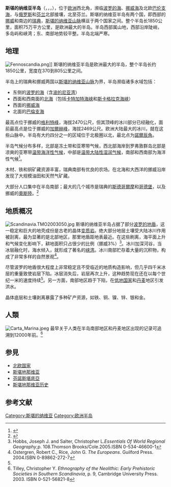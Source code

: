 {{Otheruses|斯堪的纳维亚}}
{{noteTA
|T=zh-cn:斯堪的纳维亚半岛;zh-hk:斯堪的納維亞半島;zh-tw:斯堪地那維亞半島;
|1=zh-cn:斯堪的纳维亚;zh-hk:斯堪的納維亞;zh-tw:斯堪地那維亞;
}}
{{Scandinavian}}
'''斯堪的纳维亚半岛'''（{{lang-da|Skandinaviske halvø}}，{{lang-sv|Skandinaviska halvön}}，{{lang-no|Den skandinaviske halvøy}}，{{lang-fi|Skandinavian niemimaa}}），位于[[欧洲|欧洲]]西北角，濒临[[波罗的海|波罗的海]]、[[挪威海|挪威海]]及北欧[[巴伦支海|巴伦支海]]，与[[俄罗斯|俄罗斯]]和[[芬兰|芬兰]]北部接壤，北至芬兰。斯堪的纳维亚半岛有两个国，即西部的[[挪威|挪威]]和南边的[[瑞典|瑞典]]，[[斯堪的纳维亚山脉|斯堪的纳维亚山脉]]横亘于两个国家之间。整个半岛长1850公里，面积75万平方公里，是欧洲最大的半岛。半岛西部属山地，西部沿岸陡峭，多岛屿和峡湾；东、南部地势较平整。半岛北端严寒。

== 地理 ==
[[File:Fennoscandia.png|thumb]]]]
斯堪的纳维亚半岛是欧洲最大的半岛，整个半岛长约1850公里，宽度在370到805公里之间。

半岛上的瑞典和挪威两国以[[斯堪的纳维亚山脉|斯堪的纳维亚山脉]]为界，半岛濒临诸多水域包括：
* 东侧的[[波罗的海|波罗的海]]（含[[波的尼亚湾|波的尼亚湾]]）
* 西面和西南面的[[北海_(大西洋)|北海]]（包括[[卡特加特海峡|卡特加特海峡]]和[[斯卡格拉克海峡|斯卡格拉克海峡]]）
* 西面的[[挪威海|挪威海]]
* 北面的[[巴倫支海|巴倫支海]]
最高点位于挪威的[[格利特峰|格利特峰]]，海拔2470公尺，但其顶峰的冰川部分已经融化{{Fact|date=February 2007}}，面前最高点是位于挪威的[[加爾赫峰|加爾赫峰]]，海拔2469公尺。欧洲大陆最大的冰川{{link-en|约斯特达尔布林|Jostedalsbreen}}，就在这些山脉中。半岛有大约四分之一的区域位于北极圈以北，最北点为[[諾爾辰角|諾爾辰角]]。

半岛气候分布多样，北部是冻土带和亚寒带气候，西北部海岸到罗弗敦群岛北部是凉爽的亚寒带[[温带海洋性气候|温带海洋性气候]]，中部是[[温带大陆性湿润气候|温带大陆性湿润气候]]，南部和西南部为海洋性气候<ref name="arclimate">{{Cite web |url=http://www.utexas.edu/depts/grg/kimmel/GRG301K/grg301kkoppen.html |title=Glossary of American climate terminology in terms of Köppens classification |access-date=2009-07-14 |archive-date=2016-01-15 |archive-url=https://web.archive.org/web/20160115223338/http://www.utexas.edu/depts/grg/kimmel/GRG301K/grg301kkoppen.html |dead-url=no }}</ref>。

木材、铁和铜矿藏资源丰富，瑞典南部有优良的农场。在北海和大西洋的挪威沿岸发现了大规模油田和天然气矿藏。

大部分人口集中在半岛南部；最大的几个城市是瑞典的[[斯德哥爾摩|斯德哥爾摩]]和[[哥德堡|哥德堡]]，以及挪威的[[奧斯陸|奧斯陸]]。<ref name="factmonster">{{cite web|title=Scandinavia|work=FactMonster.com|url=http://www.factmonster.com/ce6/world/A0843871.html|accessdate=2004-03-21|archive-date=2013-06-22|archive-url=https://www.webcitation.org/6HZYahcy3?url=http://www.factmonster.com/encyclopedia/world/scandinavia.html|dead-url=no}}</ref>

== 地质概况 ==
[[File:Scandinavia.TMO2003050.jpg|thumb]]
斯堪的纳维亚半岛占据了部分[[波罗的地盾|波罗的地盾]]，这一稳定和巨大的地壳成份是古老的晶体[[变质岩|变质岩]]。绝大部分地层土壤受大陆冰川作用被刮离，最为显著的是北部地区，那里地盾距地表最近。在这些刷离，海平面上升和气候变化影响下，耕地面积只占很少的比例（挪威3%）<ref name="Hobbs">Hobbs, Joseph J. and Salter, Christopher L.''Essentials Of World Regional Geography'',p. 108.Thomson Brooks/Cole.2005.ISBN 0-534-46600-1</ref>。冰川加深河谷，当冰层融化时，海水倾入，就形成了著名的[[峡湾|峡湾]]。冰川南部贮存着大量的沉积物，构成了非常多样的自然景观<ref name="Ostergren">Ostergren, Robert C., Rice, John G. ''The Europeans''. Guilford Press. 2004.ISBN 0-89862-272-7</ref>。

尽管波罗的地盾很大程度上非常稳定且不受临近的地质构造影响，但几乎四千米冰层的重量致使岩层下陷。冰层消失后，岩层再次上升，这种趋势现在还在以每个世纪一米的速度持续<ref name="Ostergren"/>。另一方面，南部地区趋于下陷，在[[低地国家|低地国家]]和[[丹麦|丹麦]]地区引发洪水。

晶体底层和土壤剥离暴露了多种矿产资源，如铁、铜、镍、锌、银和金。

== 人類 ==
[[File:Carta_Marina.jpeg|thumb]]
最早关于人类在半岛南部地区和丹麦地区出现的记录可追溯到12000年前。<ref name="Tilley">Tilley, Christopher Y. ''Ethnography of the Neolithic: Early Prehistoric Societies in Southern Scandinavia'', p. 9, Cambridge University Press. 2003. ISBN 0-521-56821-8</ref>

== 参見 ==
* [[北欧国家|北欧国家]]
* [[斯堪地那维亚|斯堪地那维亚]]
* [[芬諾斯堪底亞|芬諾斯堪底亞]]
* [[斯堪地那维亚历史|斯堪地那维亚历史]]

== 参考文献 ==
{{Reflist|30em}}

{{commonscat}}
{{coord|display=title}}
{{normdaten}}
{{DEFAULTSORT:Scandinavian}}
[[Category:斯堪的纳维亚|Category:斯堪的纳维亚]]
[[Category:欧洲半岛|Category:欧洲半岛]]